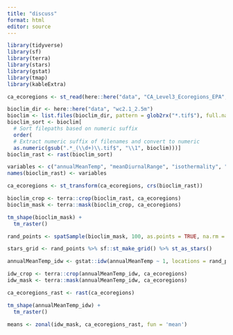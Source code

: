```yaml
---
title: "discuss"
format: html
editor: source
---
```


```r
library(tidyverse)
library(sf)
library(terra)
library(stars)
library(gstat)
library(tmap)
library(kableExtra)
```
```r
ca_ecoregions <- st_read(here::here("data", "CA_Level3_Ecoregions_EPA", "ca_eco_l3.shp"))

bioclim_dir <- here::here("data", "wc2.1_2.5m")
bioclim <- list.files(bioclim_dir, pattern = glob2rx("*.tif$"), full.names = TRUE)
bioclim_sort <- bioclim[
  # Sort filepaths based on numeric suffix
  order(
  # Extract numeric suffix of filenames and convert to numeric
  as.numeric(gsub(".*_(\\d+)\\.tif$", "\\1", bioclim)))]
bioclim_rast <- rast(bioclim_sort)

variables <- c("annualMeanTemp", "meanDiurnalRange", "isothermality", "tempSeasonality", "maxTempWarmMonth", "maxTempColdMonth", "tempAnnualRange", "meanTempWetQ", "meanTempDryQ", "meanTempWarmQ", "meanTempColdQ", "annualPrecip", "precipWetMonth", "precipDryMonth", "precipSeasonality", "precipWetQ", "precipDryQ", "precipWarmQ", "precipColdQ")
names(bioclim_rast) <- variables
```

```r
ca_ecoregions <- st_transform(ca_ecoregions, crs(bioclim_rast))
```


```r
bioclim_crop <- terra::crop(bioclim_rast, ca_ecoregions)
bioclim_mask <- terra::mask(bioclim_crop, ca_ecoregions)

tm_shape(bioclim_mask) + 
  tm_raster()
```

```r
rand_points <- spatSample(bioclim_mask, 100, as.points = TRUE, na.rm = TRUE) %>% st_as_sf()
```


```r
stars_grid <- rand_points %>% sf::st_make_grid() %>% st_as_stars()
```

```r
annualMeanTemp_idw <- gstat::idw(annualMeanTemp ~ 1, locations = rand_points, newdata = stars_grid, idp = 2)
```

```r
idw_crop <- terra::crop(annualMeanTemp_idw, ca_ecoregions)
idw_mask <- terra::mask(annualMeanTemp_idw, ca_ecoregions)
```

```r
ca_ecoregions_rast <- rast(ca_ecoregions)
```

```r
tm_shape(annualMeanTemp_idw) +
  tm_raster()
```


```r
means <- zonal(idw_mask, ca_ecoregions_rast, fun = 'mean')
```

